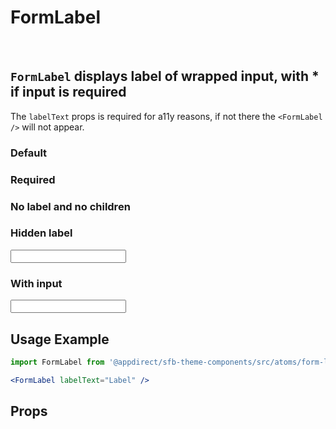 
<Meta title="Atoms/Form Label" component={FormLabel} />

# FormLabel
<br />

## `FormLabel` displays label of wrapped input, with * if input is required

The `labelText` props is required for a11y reasons, if not there the `<FormLabel />` will not appear.
<br />

### Default
<Canvas>
    <Story name="Default">
        <FormLabel labelText="Label" htmlFor="name" />
    </Story>
</Canvas>

### Required
<Canvas>
    <Story name="Required">
        <FormLabel labelText="Label" required />
    </Story>
</Canvas>

### No label and no children
<Canvas>
    <Story name="No label and no children">
        <FormLabel />
    </Story>
</Canvas>

### Hidden label
<Canvas>
    <Story name="Hidden label">
        <FormLabel labelText="Label" htmlFor="name" hiddenText>
            <input name="name" />
        </FormLabel>
    </Story>
</Canvas>

### With input
<Canvas>
    <Story name="With input">
        <FormLabel labelText="Label" required htmlFor="name">
            <input name="name" required />
        </FormLabel>
    </Story>
</Canvas>

## Usage Example

```jsx
import FormLabel from '@appdirect/sfb-theme-components/src/atoms/form-label/FormLabel';

<FormLabel labelText="Label" />
```
## Props

<ArgsTable of={FormLabel} />

